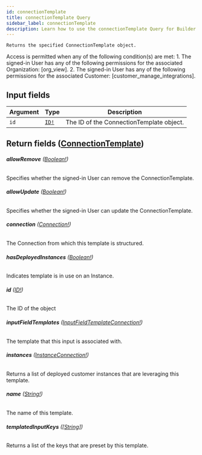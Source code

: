 ```yaml
---
id: connectionTemplate
title: connectionTemplate Query
sidebar_label: connectionTemplate
description: Learn how to use the connectionTemplate Query for Builder's API.
---
```


    Returns the specified ConnectionTemplate object.

Access is permitted when any of the following condition(s) are met: 1. The signed-in User has any of the following permissions for the associated Organization: [org_view]. 2. The signed-in User has any of the following permissions for the associated Customer: [customer_manage_integrations].

## Input fields

| Argument | Type                              | Description                              |
| -------- | --------------------------------- | ---------------------------------------- |
| `id`     | [`ID!`](/docs/composer/builder/api/schema/scalar/ID.mdx) | The ID of the ConnectionTemplate object. |

## Return fields ([ConnectionTemplate](/docs/composer/builder/api/schema/object/ConnectionTemplate.mdx))

###### <b>allowRemove</b> ([Boolean!](/docs/composer/builder/api/schema/scalar/Boolean.mdx))

Specifies whether the signed-in User can remove the ConnectionTemplate.

###### <b>allowUpdate</b> ([Boolean!](/docs/composer/builder/api/schema/scalar/Boolean.mdx))

Specifies whether the signed-in User can update the ConnectionTemplate.

###### <b>connection</b> ([Connection!](/docs/composer/builder/api/schema/object/Connection.mdx))

The Connection from which this template is structured.

###### <b>hasDeployedInstances</b> ([Boolean!](/docs/composer/builder/api/schema/scalar/Boolean.mdx))

Indicates template is in use on an Instance.

###### <b>id</b> ([ID!](/docs/composer/builder/api/schema/scalar/ID.mdx))

The ID of the object

###### <b>inputFieldTemplates</b> ([InputFieldTemplateConnection!](/docs/composer/builder/api/schema/object/InputFieldTemplateConnection.mdx))

The template that this input is associated with.

###### <b>instances</b> ([InstanceConnection!](/docs/composer/builder/api/schema/object/InstanceConnection.mdx))

Returns a list of deployed customer instances that are leveraging this template.

###### <b>name</b> ([String!](/docs/composer/builder/api/schema/scalar/String.mdx))

The name of this template.

###### <b>templatedInputKeys</b> ([[String]](/docs/composer/builder/api/schema/scalar/String.mdx))

Returns a list of the keys that are preset by this template.
